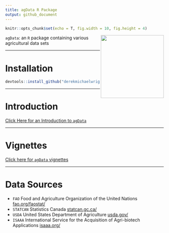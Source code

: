 ```yaml
---
title: agData R Package
output: github_document
---
```


```r
knitr::opts_chunk$set(echo = T, fig.width = 10, fig.height = 4)
```

<img src="hex_agData.png" align="right" width = "200px" />

`agData`: an `R` package containing various agricultural data sets

---

# Installation

```r
devtools::install_github("derekmichaelwright/agData")
```

---

# Introduction

[Click Here for an Introduction to `agData`](https://dblog.netlify.com/agdata/introduction_to_agdata/)

---

# Vignettes

[Click here for `agData` vignettes](https://dblog.netlify.com/#02_agData)

---

# Data Sources

- `FAO` Food and Agriculture Organization of the United Nations [fao.org/faostat/](fao.org/faostat/)
- `STATCAN` Statistics Canada [statcan.gc.ca/](statcan.gc.ca/)
- `USDA` United States Department of Agriculture [usda.gov/](usda.gov/)
- `ISAAA` International Service for the Acquisition of Agri-biotech Applications [isaaa.org/](isaaa.org/)

